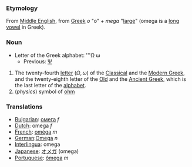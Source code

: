 === Etymology ===

From [[Middle English]], from [[Greek]] ''o'' "o" + ''mega'' "[[large]]" (omega is a [[long vowel]] in Greek).

=== Noun ===

*Letter of the Greek alphabet: '''&#937; &#969;
**Previous: [[psi|&#936;]]

# The twenty-fourth [[letter]] (<math>\Omega,\omega</math>) of the [[Classical Greek|Classical]] and the [[Greek|Modern Greek]], and the twenty-eighth letter of the [[Old Greek|Old]] and the [[Ancient Greek]], which is the last letter of the [[alphabet]].
# (''physics'') symbol of [[ohm]]

=== Translations ===
*[[Bulgarian]]: [[омега]] ''f''
*[[Dutch]]: omega ''f''
*[[French]]: [[oméga]] ''m''
*[[German]]:[[Omega]] ''n''
*[[Interlingua]]: omega
*[[Japanese]]: [[オメガ]] (omega)
*[[Portuguese]]: [[ômega]] ''m''